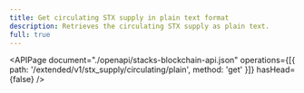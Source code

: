 ```yaml
---
title: Get circulating STX supply in plain text format
description: Retrieves the circulating STX supply as plain text.
full: true
---
```


<APIPage
  document="./openapi/stacks-blockchain-api.json"
  operations={[{ path: '/extended/v1/stx_supply/circulating/plain', method: 'get' }]}
  hasHead={false}
/>
